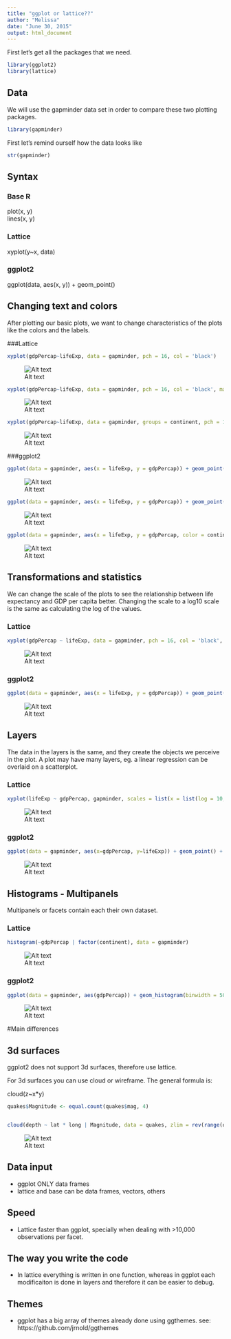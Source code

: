 ```yaml
---
title: "ggplot or lattice??"
author: "Melissa"
date: "June 30, 2015"
output: html_document
---
```


First let's get all the packages that we need. 

```r
library(ggplot2)
library(lattice)

```

## Data

We will use the gapminder data set in order to compare these two plotting packages. 

```r
library(gapminder)
```

First let's remind ourself how the data looks like

```r
str(gapminder)
```

## Syntax 

### Base R

plot(x, y)  
lines(x, y)


### Lattice

xyplot(y~x, data)

### ggplot2

ggplot(data, aes(x, y)) + geom_point()


## Changing text and colors 

After plotting our basic plots, we want to change characteristics of the plots like the colors and the labels. 

###Lattice

```r
xyplot(gdpPercap~lifeExp, data = gapminder, pch = 16, col = 'black')

```
![Alt text](https://github.com/lmguzman/ggplotVslattice/blob/master/Plots/Plot1.jpeg)

```r
xyplot(gdpPercap~lifeExp, data = gapminder, pch = 16, col = 'black', main = 'Scatterplot in lattice', xlab = 'Life Expectancy', ylab = 'GDP per Capita')

```

![Alt text](https://github.com/lmguzman/ggplotVslattice/blob/master/Plots/Plot2.jpeg)

```r
xyplot(gdpPercap~lifeExp, data = gapminder, groups = continent, pch = 16, auto.key = TRUE)
```

![Alt text](https://github.com/lmguzman/ggplotVslattice/blob/master/Plots/Plot3.jpeg)


###ggplot2

```r
ggplot(data = gapminder, aes(x = lifeExp, y = gdpPercap)) + geom_point()

```
![Alt text](https://github.com/lmguzman/ggplotVslattice/blob/master/Plots/Plot4.jpeg)


```r
ggplot(data = gapminder, aes(x = lifeExp, y = gdpPercap)) + geom_point() + xlab("GDP per Capita") + ylab("Life expectancy") + ggtitle("Scatterplot in ggplot")

```

![Alt text](https://github.com/lmguzman/ggplotVslattice/blob/master/Plots/Plot5.jpeg)

```r
ggplot(data = gapminder, aes(x = lifeExp, y = gdpPercap, color = continent)) + geom_point()
```
![Alt text](https://github.com/lmguzman/ggplotVslattice/blob/master/Plots/Plot6.jpeg)


## Transformations and statistics

We can change the scale of the plots to see the relationship between life expectancy and GDP per capita better. Changing the scale to a log10 scale is the same as calculating the log of the values. 

### Lattice

```r

xyplot(gdpPercap ~ lifeExp, data = gapminder, pch = 16, col = 'black', scales = list(y = list(log = 10)))

```

![Alt text](https://github.com/lmguzman/ggplotVslattice/blob/master/Plots/Plot7.jpeg)

### ggplot2 

```r

ggplot(data = gapminder, aes(x = lifeExp, y = gdpPercap)) + geom_point() + scale_y_log10()

```

![Alt text](https://github.com/lmguzman/ggplotVslattice/blob/master/Plots/Plot8.jpeg)


## Layers

The data in the layers is the same, and they create the objects we perceive in the plot. A plot may have many layers, eg. a linear regression can be overlaid on a scatterplot. 

### Lattice

```r
xyplot(lifeExp ~ gdpPercap, gapminder, scales = list(x = list(log = 10, equispaced.log = FALSE)), type = c("p", "r"), col.line = "darkorange", lwd = 3, pch = 16, col = 'black')

```
![Alt text](https://github.com/lmguzman/ggplotVslattice/blob/master/Plots/Plot9.jpeg)


### ggplot2

```r

ggplot(data = gapminder, aes(x=gdpPercap, y=lifeExp)) + geom_point() + scale_x_log10() + geom_smooth(method = lm, se = FALSE, col = 'darkorange', lwd = 2)

```

![Alt text](https://github.com/lmguzman/ggplotVslattice/blob/master/Plots/Plot10.jpeg)



## Histograms - Multipanels

Multipanels or facets contain each their own dataset. 

### Lattice

```r

histogram(~gdpPercap | factor(continent), data = gapminder)
```

![Alt text](https://github.com/lmguzman/ggplotVslattice/blob/master/Plots/Plot11.jpeg)

### ggplot2

```r

ggplot(data = gapminder, aes(gdpPercap)) + geom_histogram(binwidth = 5000) + facet_wrap(~continent)
```
![Alt text](https://github.com/lmguzman/ggplotVslattice/blob/master/Plots/Plot12.jpeg)



#Main differences


## 3d surfaces

ggplot2 does not support 3d surfaces, therefore use lattice. 

For 3d surfaces you can use cloud or wireframe. 
The general formula is:

cloud(z~x*y)

```r
quakes$Magnitude <- equal.count(quakes$mag, 4)


cloud(depth ~ lat * long | Magnitude, data = quakes, zlim = rev(range(quakes$depth)), screen = list(z = 105, x = -70), panel.aspect = 0.75, xlab = "Longitude", ylab = "Latitude", zlab = "Depth")

```

![Alt text](https://github.com/lmguzman/ggplotVslattice/blob/master/Plots/Plot13.jpeg)


## Data input

* ggplot ONLY data frames
* lattice and base can be data frames, vectors, others

## Speed

* Lattice faster than ggplot, specially when dealing with >10,000 observations per facet. 

## The way you write the code

* In lattice everything is written in one function, whereas in ggplot each modificaiton is done in layers and therefore it can be easier to debug. 

## Themes

* ggplot has a big array of themes already done using ggthemes. 
see: https://github.com/jrnold/ggthemes
